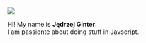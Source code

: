 <div className="text-center py-4">
  <img className="h-16 w-16 inline-block" src="/favicon.svg" />
  <p className="mt-4">
    Hi! My name is <strong className="text-brand">Jędrzej Ginter</strong>.<br />
    I am passionte about doing stuff in Javscript.
  </p>
</div>

